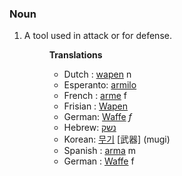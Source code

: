 ===Noun===
#A tool used in attack or for defense.
#:'''Translations'''
#:*Dutch : [[wapen]] n
#:*Esperanto: [[armilo]]
#:*French : [[arme]] f
#:*Frisian : [[Wapen]]
#:*German: [[Waffe]] ''f''
#:*Hebrew: [[נשק]]
#:*Korean: [[무기]] [武器] (mugi)
#:*Spanish : [[arma]] m
#:*German : [[Waffe]] f